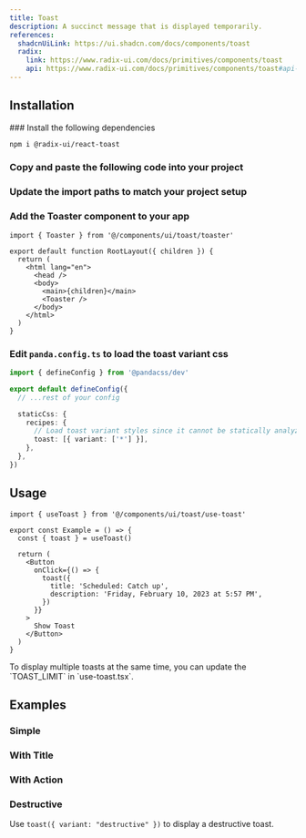```yaml
---
title: Toast
description: A succinct message that is displayed temporarily.
references:
  shadcnUiLink: https://ui.shadcn.com/docs/components/toast
  radix:
    link: https://www.radix-ui.com/docs/primitives/components/toast
    api: https://www.radix-ui.com/docs/primitives/components/toast#api-reference
---
```


<ComponentPreview name="toast" withRecipe />

## Installation

<Steps>
### Install the following dependencies

```bash npm2yarn
npm i @radix-ui/react-toast
```

### Copy and paste the following code into your project

<ComponentSource name="toast" />
<ComponentSource name="toast" file="toaster" />
<ComponentSource name="toast" file="use-toast" />

### Update the import paths to match your project setup

### Add the Toaster component to your app

```tsx {1, 9} title="app/layout.tsx"
import { Toaster } from '@/components/ui/toast/toaster'

export default function RootLayout({ children }) {
  return (
    <html lang="en">
      <head />
      <body>
        <main>{children}</main>
        <Toaster />
      </body>
    </html>
  )
}
```

### Edit `panda.config.ts` to load the toast variant css

```ts {6-11} title="panda.config.ts"
import { defineConfig } from '@pandacss/dev'

export default defineConfig({
  // ...rest of your config

  staticCss: {
    recipes: {
      // Load toast variant styles since it cannot be statically analyzed
      toast: [{ variant: ['*'] }],
    },
  },
})
```

</Steps>

## Usage

```tsx
import { useToast } from '@/components/ui/toast/use-toast'
```

```tsx {2, 7-10}
export const Example = () => {
  const { toast } = useToast()

  return (
    <Button
      onClick={() => {
        toast({
          title: 'Scheduled: Catch up',
          description: 'Friday, February 10, 2023 at 5:57 PM',
        })
      }}
    >
      Show Toast
    </Button>
  )
}
```

<Callout emoji="ℹ️">
  To display multiple toasts at the same time, you can update the `TOAST_LIMIT` in `use-toast.tsx`.
</Callout>

## Examples

### Simple

<ComponentPreview name="toast" file="simple" />

### With Title

<ComponentPreview name="toast" file="with-title" />

### With Action

<ComponentPreview name="toast" file="with-action" />

### Destructive

Use `toast({ variant: "destructive" })` to display a destructive toast.

<ComponentPreview name="toast" file="destructive" />
